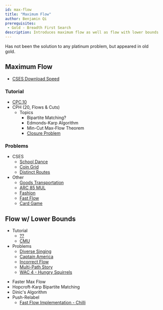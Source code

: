 ```yaml
---
id: max-flow
title: "Maximum Flow"
author: Benjamin Qi
prerequisites: 
 - Gold - Breadth First Search
description: Introduces maximum flow as well as flow with lower bounds.
---
```


Has not been the solution to any platinum problem, but appeared in old gold.

## Maximum Flow

 - [CSES Download Speed](https://cses.fi/problemset/task/1694)

### Tutorial

  - [CPC.10](https://github.com/SuprDewd/T-414-AFLV/tree/master/10_graphs_3_network_flow)
  - CPH (20, Flows & Cuts)
    - Topics
      - Bipartite Matching?
      - Edmonds-Karp Algorithm
      - Min-Cut Max-Flow Theorem
      - [Closure Problem](https://en.wikipedia.org/wiki/Closure_problem)

### Problems

  - CSES
    - [School Dance](https://cses.fi/problemset/task/1696)
    - [Coin Grid](https://cses.fi/problemset/task/1709)
    - [Distinct Routes](https://cses.fi/problemset/task/1711)
  - Other
    - [Goods Transportation](http://codeforces.com/problemset/problem/724/E) [](52)
    - [ARC 85 MUL](http://arc085.contest.atcoder.jp/tasks/arc085_c) [](67)
    - [Fashion](https://csacademy.com/contest/rmi-2017-day-1/task/fashion/statement/) [](95)
    - [Fast Flow](http://www.spoj.com/problems/FASTFLOW/) [](107)
    - [Card Game](http://codeforces.com/problemset/problem/808/F) [](135)

## Flow w/ Lower Bounds

  - Tutorial
    - [??](https://pdfs.semanticscholar.org/03a2/785783f43202925da70ae842eeda9cebd77e.pdf)
    - [CMU](https://www.cs.cmu.edu/~ckingsf/bioinfo-lectures/flowext.pdf)
  - Problems
    - [Diverse Singing](https://codeforces.com/group/ZFgXbZSjvp/contest/274398/problem/C)
    - [Captain America](https://codeforces.com/contest/704/problem/D)
    - [Incorrect Flow](https://codeforces.com/contest/708/problem/D)
    - [Multi-Path Story](https://atcoder.jp/contests/jag2013summer-day4/tasks/icpc2013summer_day4_i)  
    - [WAC 4 - Hungry Squirrels](https://dmoj.ca/problem/wac4p6)


  * Faster Max Flow
  * Hopcroft-Karp Bipartite Matching
  * Dinic's Algorithm
  * Push-Relabel
    * [Fast Flow Implementation - Chilli](https://codeforces.com/blog/entry/66006)